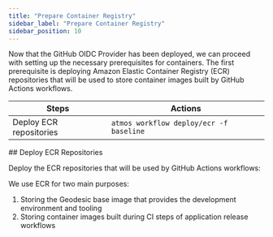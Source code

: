 ```yaml
---
title: "Prepare Container Registry"
sidebar_label: "Prepare Container Registry"
sidebar_position: 10
---
```


<Intro>
Now that the GitHub OIDC Provider has been deployed, we can proceed with setting up the necessary prerequisites for containers. The first prerequisite is deploying Amazon Elastic Container Registry (ECR) repositories that will be used to store container images built by GitHub Actions workflows.
</Intro>

| Steps                      | Actions                             |
| -------------------------- | ----------------------------------- |
| Deploy ECR repositories    | `atmos workflow deploy/ecr -f baseline`      |

<Steps>
  <Step>
  ## <StepNumber/> Deploy ECR Repositories

  Deploy the ECR repositories that will be used by GitHub Actions workflows:

  <AtmosWorkflow workflow="deploy/ecr" fileName="baseline" />

  We use ECR for two main purposes:
  <Steps>
  1. Storing the Geodesic base image that provides the development environment and tooling
  2. Storing container images built during CI steps of application release workflows
  </Steps>

  </Step>
</Steps>
